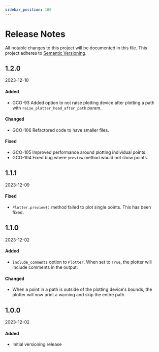 ```yaml
---
sidebar_position: 100
---
```

# Release Notes

All notable changes to this project will be documented in this file. This project adheres to [Semantic Versioning](https://semver.org/).

<!-- 

## X.X.X

YYYY-MM-DD

#### Added
-

#### Changed
-

#### Fixed
- 

 -->

## 1.2.0

2023-12-10

#### Added
- GCO-93 Added option to not raise plotting device after plotting a path with `raise_plotter_head_after_path` param.

#### Changed
- GCO-106 Refactored code to have smaller files.

#### Fixed
- GCO-105 Improved performance around plotting individual points.
- GCO-104 Fixed bug where `preview` method would not show points.


## 1.1.1

2023-12-09

#### Fixed
- `Plotter.preview()` method failed to plot single points. This has been fixed.

## 1.1.0

2023-12-02

#### Added
- `include_comments` option to `Plotter`. When set to `True`, the plotter will include comments in the output.

#### Changed
- When a point in a path is outside of the plotting device's bounds, the plotter will now print a warning and skip the entire path.

## 1.0.0

2023-12-02

#### Added
- Initial versioning release
